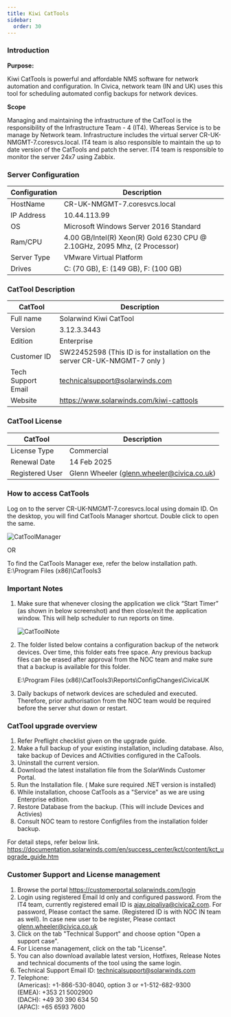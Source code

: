 ```yaml
---
title: Kiwi CatTools
sidebar:
  order: 30
---
```


### Introduction

**Purpose:**

Kiwi CatTools is powerful and affordable NMS software for network automation and configuration. In Civica, network team (IN and UK) uses this tool for scheduling automated config backups for network devices.

**Scope**

Managing and maintaining the infrastructure of the CatTool is the responsibility of the Infrastructure Team - 4 (IT4). Whereas Service is to be manage by Network team. Infrastructure includes the virtual server CR-UK-NMGMT-7.coresvcs.local. IT4 team is also responsible to maintain the up to date version of the CatTools and patch the server. IT4 team is responsible to monitor the server 24x7 using Zabbix.

### Server Configuration

| Configuration | Description |
| -- | -- |
| HostName | CR-UK-NMGMT-7.coresvcs.local |
| IP Address | 10.44.113.99 |
| OS | Microsoft Windows Server 2016 Standard |
| Ram/CPU | 4.00 GB/Intel(R) Xeon(R) Gold 6230 CPU @ 2.10GHz, 2095 Mhz, (2 Processor) |
| Server Type | VMware Virtual Platform |
| Drives | C: (70 GB), E: (149 GB), F: (100 GB)

### CatTool Description

| CatTool | Description |
| -- | -- |
| Full name | Solarwind Kiwi CatTool |
| Version | 3.12.3.3443 |
| Edition | Enterprise |
| Customer ID | SW22452598 (This ID is for installation on the server CR-UK-NMGMT-7 only )
| Tech Support Email | technicalsupport@solarwinds.com |
| Website |  https://www.solarwinds.com/kiwi-cattools |

### CatTool License

| CatTool | Description |
| -- | -- |
| License Type | Commercial |
| Renewal Date | 14 Feb 2025 |
| Registered User | Glenn Wheeler (glenn.wheeler@civica.co.uk) |


### How to access CatTools

Log on to the server CR-UK-NMGMT-7.coresvcs.local using domain ID. On the desktop, you will find CatTools Manager shortcut. Double click to open the same.

![CatToolManager](../../../assets/images/CatToolManagerShortcut.png)

OR 

To find the CatTools Manager exe, refer the below installation path. 
E:\Program Files (x86)\CatTools3

### Important Notes

1) Make sure that whenever closing the application we click “Start Timer” (as shown in below screenshot) and then close/exit the application window. This will help scheduler to run reports on time.

    ![CatToolNote](../../../assets/images/CatToolNote.png)

2) The folder listed below contains a configuration backup of the network devices. Over time, this folder eats free space. Any previous backup files can be erased after approval from the NOC team and make sure that a backup is available for this folder.

      E:\Program Files (x86)\CatTools3\Reports\ConfigChanges\CivicaUK

3) Daily backups of network devices are scheduled and executed. Therefore, prior authorisation from the NOC team would be required before the server shut down or restart.

### CatTool upgrade overview

1. Refer Preflight checklist given on the upgrade guide.
2. Make a full backup of your existing installation, including database. Also, take backup of Devices and ACtivities configured in the CaTools.
3. Uninstall the current version.
4. Download the latest installation file from the SolarWinds Customer Portal.
5. Run the Installation file. ( Make sure required .NET version is installed)
6. While installation, choose CatTools as a "Service" as we are using Enterprise edition.
7. Restore Database from the backup. (This will include Devices and Activies)
8. Consult NOC team to restore Configfiles from the installation folder backup.

For detail steps, refer below link.  
https://documentation.solarwinds.com/en/success_center/kct/content/kct_upgrade_guide.htm


### Customer Support and License management

1. Browse the portal https://customerportal.solarwinds.com/login  
2. Login using registered Email Id only and configured password. From the IT4 team, currently registered email ID is ajay.pipaliya@civica2.com. For password, Please contact the same. (Registered ID is with NOC IN team as well). In case new user to be register, Please contact glenn.wheeler@civica.co.uk
3. Click on the tab "Technical Support" and choose option "Open a support case".
4. For License management, click on the tab "License".
5. You can also download available latest version, Hotfixes, Release Notes and technical documents of the tool using the same login.
6. Technical Support Email ID: technicalsupport@solarwinds.com
7. Telephone:  
(Americas): +1-866-530-8040, option 3 or +1-512-682-9300  
(EMEA): +353 21 5002900  
(DACH): +49 30 390 634 50  
(APAC): +65 6593 7600  
